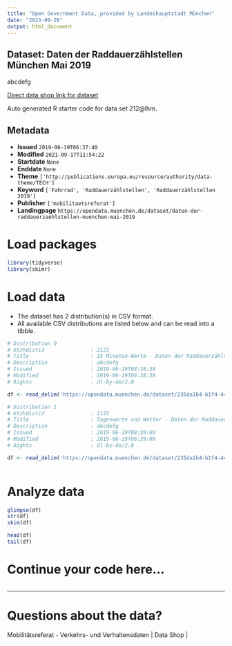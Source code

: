 ```yaml
---
title: "Open Government Data, provided by Landeshauptstadt München"
date: "2023-09-26"
output: html_document
---
```


## Dataset: Daten der Raddauerzählstellen München Mai 2019

abcdefg

[Direct data shop link for dataset](https://opendata.muenchen.de/dataset/212@lhm)

Auto generated R starter code for data set 212@lhm.

## Metadata

- **Issued** `2019-06-19T06:37:40`
- **Modified** `2021-09-17T11:54:22`
- **Startdate** `None`
- **Enddate** `None`
- **Theme** `['http://publications.europa.eu/resource/authority/data-theme/TECH']`
- **Keyword** `['Fahrrad', 'Raddauerzählstellen', 'Raddauerzählstellen 2019']`
- **Publisher** `['mobilitaetsreferat']`
- **Landingpage** `https://opendata.muenchen.de/dataset/daten-der-raddauerzaehlstellen-muenchen-mai-2019`


# Load packages

```r

library(tidyverse)
library(skimr)

```

# Load data

-   The dataset has 2 distribution(s) in CSV format.
-   All available CSV distributions are listed below and can be read into a tibble.

```r

# Distribution 0
# Ktzhdistid               : 2121
# Title                    : 15 Minuten-Werte - Daten der Raddauerzählstellen München Mai 2019
# Description              : abcdefg
# Issued                   : 2019-06-19T08:38:38
# Modified                 : 2019-06-19T06:38:38
# Rights                   : dl-by-de/2.0

df <- read_delim('https://opendata.muenchen.de/dataset/235da1b4-b1f4-4406-bae1-e53169e03887/resource/2cc580da-89d0-4e4c-968c-82b391338bb0/download/rad20190515min.csv')

# Distribution 1
# Ktzhdistid               : 2122
# Title                    : Tageswerte und Wetter - Daten der Raddauerzählstellen München Mai 2019
# Description              : abcdefg
# Issued                   : 2019-06-19T08:39:09
# Modified                 : 2019-06-19T06:39:09
# Rights                   : dl-by-de/2.0

df <- read_delim('https://opendata.muenchen.de/dataset/235da1b4-b1f4-4406-bae1-e53169e03887/resource/59ccd361-90ed-41a9-b251-590e16e9a763/download/rad201905tage.csv')



```

# Analyze data

```r

glimpse(df)
str(df)
skim(df)

head(df)
tail(df)

```

# Continue your code here...

```r

```

------------------------------------------------------------------------

# Questions about the data?

Mobilitätsreferat - Verkehrs- und Verhaltensdaten | Data Shop | 

